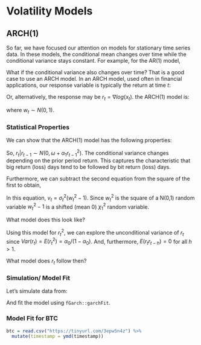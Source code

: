 # Volatility Models

## ARCH(1)

So far, we have focused our attention on models for stationary time series data. In these models, the conditional mean changes over time while the conditional variance stays constant. For example, for the AR(1) model,

\begin{align}
E[x_t | x_{t-1}] &= \phi_1 x_{t-1} \\
Var[x_t | x_{t-1}] &= \sigma^2_w.
\end{align}

What if the conditional variance also changes over time? That is a good case to use an ARCH model. In an ARCH model, used often in financial applications, our response variable is typically the return at time $t$:

\begin{align}
r_t = \frac{x_t - x_{t-1}}{x_{t-1}}
\end{align}

Or, alternatively, the response may be $r_t = \nabla log(x_t)$. the ARCH(1) model is:

\begin{align}
r_t &= \sigma_t w_t \\
\sigma^2_t &= \omega + \alpha_1 r_{t-1}^2,
\end{align}

where $w_t \sim N(0,1)$.

### Statistical Properties

We can show that the ARCH(1) model has the following properties:

\begin{align}
E(r_t) &= 0 \\
Var(r_t | r_{t-1}) &=  \omega + \alpha_1 r_{t-1}^2.
\end{align}

So, $r_{t}|r_{t-1} \sim N(0,\omega + \alpha_1 r_{t-1}^2)$. The conditional variance changes depending on the prior period return. This captures the characteristic that big return (loss) days tend to be followed by bit return (loss) days.

Furthermore, we can subtract the second equation from the square of the first to obtain,

\begin{align}
r_t^2 &= \omega + \alpha_1 r_{t-1}^2 + v_t. \\
\end{align}

In this equation, $v_t = \sigma_t^2 (w_t^2-1)$. Since $w_t^2$ is the square of a N(0,1) random variable $w_t^2-1$ is a shifted (mean 0) $\chi^2_1$ random variable. 

What model does this look like?

Using this model for $r_t^2$, we can explore the unconditional variance of $r_t$ since $Var(r_t)= E(r_t^2) = \alpha_0/(1-\alpha_0)$. And, furthermore, $E(r_t r_{t-h}) = 0$ for all $h>1$. 

What model does $r_t$ follow then?

### Simulation/ Model Fit

Let's simulate data from:

\begin{align}
r_t &= \sigma_t w_t \\
\sigma^2_t &= 0.1 + 0.4 r_{t-1}^2,
\end{align}

And fit the model using <code>fGarch::garchFit</code>.

### Model Fit for BTC

```r
btc = read.csv("https://tinyurl.com/3epw5n4z") %>% 
  mutate(timestamp = ymd(timestamp))
```

